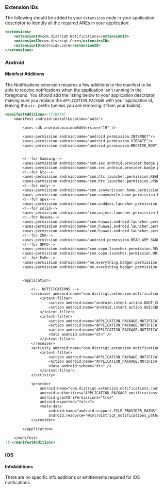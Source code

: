 
### Extension IDs

The following should be added to your `extensions` node in your application descriptor to identify all the required ANEs in your application:

```xml
<extensions>
    <extensionID>com.distriqt.Notifications</extensionID>
    <extensionID>com.distriqt.Core</extensionID>
    <extensionID>androidx.core</extensionID>
</extensions>
```



### Android

#### Manifest Additions

The Notifications extension requires a few additions to the manifest to be able to receive notifications when the application isn't running in the foreground. You should add the listing below to your application descriptor, making sure you replace the `APPLICATION_PACKAGE` with your application id, leaving the `air.` prefix (unless you are removing it from your builds).


```xml
<manifestAdditions><![CDATA[
	<manifest android:installLocation="auto">

		<uses-sdk android:minimumSdkVersion="19" />
		
		<uses-permission android:name="android.permission.INTERNET"/>
		<uses-permission android:name="android.permission.VIBRATE"/>
		<uses-permission android:name="android.permission.RECEIVE_BOOT_COMPLETED" />


		<!--for Samsung-->
		<uses-permission android:name="com.sec.android.provider.badge.permission.READ"/>
		<uses-permission android:name="com.sec.android.provider.badge.permission.WRITE"/>
		<!--for htc-->
		<uses-permission android:name="com.htc.launcher.permission.READ_SETTINGS"/>
		<uses-permission android:name="com.htc.launcher.permission.UPDATE_SHORTCUT"/>
		<!--for sony-->
		<uses-permission android:name="com.sonyericsson.home.permission.BROADCAST_BADGE"/>
		<uses-permission android:name="com.sonymobile.home.permission.PROVIDER_INSERT_BADGE"/>
		<!--for apex-->
		<uses-permission android:name="com.anddoes.launcher.permission.UPDATE_COUNT"/>
		<!--for solid-->
		<uses-permission android:name="com.majeur.launcher.permission.UPDATE_BADGE"/>
		<!--for huawei-->
		<uses-permission android:name="com.huawei.android.launcher.permission.CHANGE_BADGE"/>
		<uses-permission android:name="com.huawei.android.launcher.permission.READ_SETTINGS"/>
		<uses-permission android:name="com.huawei.android.launcher.permission.WRITE_SETTINGS"/>
		<!--for ZUK-->
		<uses-permission android:name="android.permission.READ_APP_BADGE"/>
		<!--for OPPO-->
		<uses-permission android:name="com.oppo.launcher.permission.READ_SETTINGS"/>
		<uses-permission android:name="com.oppo.launcher.permission.WRITE_SETTINGS"/>
		<!--for EvMe-->
		<uses-permission android:name="me.everything.badger.permission.BADGE_COUNT_READ"/>
		<uses-permission android:name="me.everything.badger.permission.BADGE_COUNT_WRITE"/>
		

		<application>
		
			<!-- NOTIFICATIONS -->
			<receiver android:name="com.distriqt.extension.notifications.notifications.receivers.NotificationReceiver" android:exported="false">
				<intent-filter>
					<action android:name="android.intent.action.BOOT_COMPLETED" />
					<action android:name="android.intent.action.QUICKBOOT_POWERON" />
				</intent-filter>
				<intent-filter>
					<action android:name="APPLICATION_PACKAGE.NOTIFICATION_DELAYED" />
					<action android:name="APPLICATION_PACKAGE.NOTIFICATION_DELETED" />
					<action android:name="APPLICATION_PACKAGE.NOTIFICATION_ACTION" />
					<data android:scheme="dtn" />
				</intent-filter>
			</receiver>
			<activity android:name="com.distriqt.extension.notifications.notifications.NotificationActivity" android:exported="false">
				<intent-filter>
					<action android:name="APPLICATION_PACKAGE.NOTIFICATION_SELECTED" />
					<action android:name="APPLICATION_PACKAGE.NOTIFICATION_ACTION" />
					<data android:scheme="dtn" />
				</intent-filter>
			</activity>

			<provider
				android:name="com.distriqt.extension.notifications.content.FileProvider"
				android:authorities="APPLICATION_PACKAGE.notificationsfileprovider"
				android:grantUriPermissions="true"
				android:exported="false">
				<meta-data 
					android:name="android.support.FILE_PROVIDER_PATHS" 
					android:resource="@xml/distriqt_notifications_paths" />
			</provider>
			
		</application>
		
	</manifest>
]]></manifestAdditions>
```



### iOS

#### InfoAdditions

There are no specific info additions or entitlements required for iOS notifications.

